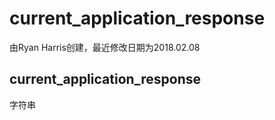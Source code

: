 # current_application_response

由Ryan Harris创建，最近修改日期为2018.02.08

## current_application_response

字符串